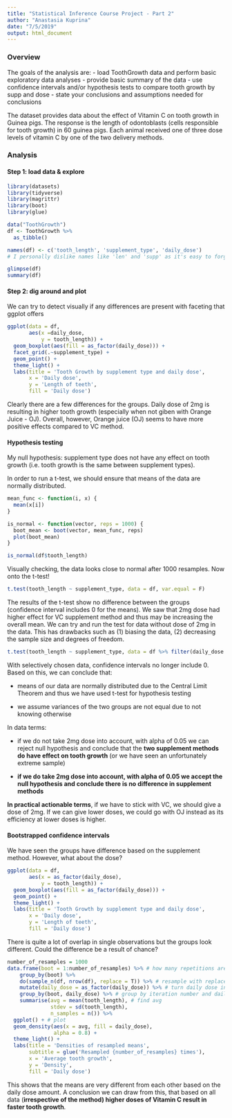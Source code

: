 ```yaml
---
title: "Statistical Inference Course Project - Part 2"
author: "Anastasia Kuprina"
date: "7/5/2019"
output: html_document
---
```


### Overview

The goals of the analysis are:
- load ToothGrowth data and perform basic exploratory data analyses
- provide basic summary of the data
- use confidence intervals and/or hypothesis tests to compare tooth growth by supp and dose
- state your conclusions and assumptions needed for conclusions


The dataset provides data about the effect of Vitamin C on tooth growth in Guinea pigs. The response is the length of odontoblasts (cells responsible for tooth growth) in 60 guinea pigs. Each animal received one of three dose levels of vitamin C by one of the two delivery methods.


### Analysis

#### Step 1: load data & explore
```r
library(datasets)
library(tidyverse)
library(magrittr)
library(boot)
library(glue)

data("ToothGrowth")
df <- ToothGrowth %>%
  as_tibble()

names(df) <- c('tooth_length', 'supplement_type', 'daily_dose')
# I personally dislike names like 'len' and 'supp' as it's easy to forget what they mean

glimpse(df)
summary(df)

```

#### Step 2: dig around and plot

We can try to detect visually if any differences are present with faceting that ggplot offers

```r
ggplot(data = df, 
       aes(x =daily_dose, 
           y = tooth_length)) + 
  geom_boxplot(aes(fill = as_factor(daily_dose))) + 
  facet_grid(.~supplement_type) + 
  geom_point() + 
  theme_light() + 
  labs(title = 'Tooth Growth by supplement type and daily dose', 
       x = 'Daily dose', 
       y = 'Length of teeth', 
       fill = 'Daily dose')

```

Clearly there are a few differences for the groups. Daily dose of 2mg is resulting in higher tooth growth (especially when not giben with Orange Juice - OJ). Overall, however, Orange juice (OJ) seems to have more positive effects compared to VC method.

#### Hypothesis testing

My null hypothesis: supplement type does not have any effect on tooth growth (i.e. tooth growth is the same between supplement types).

In order to run a t-test, we should ensure that means of the data are normally distributed.
```r
mean_func <- function(i, x) {
  mean(x[i])
}

is_normal <- function(vector, reps = 1000) {
  boot_mean <- boot(vector, mean_func, reps)
  plot(boot_mean)
}

is_normal(df$tooth_length)
```
Visually checking, the data looks close to normal after 1000 resamples. Now onto the t-test!

```r
t.test(tooth_length ~ supplement_type, data = df, var.equal = F)
```

The results of the t-test show no difference between the groups (confidence interval includes 0 for the means). We saw that 2mg dose had higher effect for VC supplement method and thus may be increasing the overall mean. We can try and run the test for data without dose of 2mg in the data. This has drawbacks such as (1) biasing the data, (2) decreasing the sample size and degrees of freedom.


```r
t.test(tooth_length ~ supplement_type, data = df %>% filter(daily_dose < 2), var.equal = F)
```

With selectively chosen data, confidence intervals no longer include 0. Based on this, we can conclude that:

- means of our data are normally distributed due to the Central Limit Theorem and thus we have used t-test for hypothesis testing

- we assume variances of the two groups are not equal due to not knowing otherwise

In data terms:

- if we do not take 2mg dose into account, with alpha of 0.05 we can reject null hypothesis and conclude that the **two supplement methods do have effect on tooth growth** (or we have seen an unfortunately extreme sample)

- **if we do take 2mg dose into account, with alpha of 0.05 we accept the null hypothesis and conclude there is no difference in supplement methods**
<br/>

**In practical actionable terms**, if we have to stick with VC, we should give a dose of 2mg. If we can give lower doses, we could go with OJ instead as its efficiency at lower doses is higher.



#### Bootstrapped confidence intervals

We have seen the groups have difference based on the supplement method. However, what about the dose?

```r
ggplot(data = df, 
       aes(x = as_factor(daily_dose), 
           y = tooth_length)) + 
  geom_boxplot(aes(fill = as_factor(daily_dose))) + 
  geom_point() + 
  theme_light() + 
  labs(title = 'Tooth Growth by supplement type and daily dose', 
       x = 'Daily dose', 
       y = 'Length of teeth', 
       fill = 'Daily dose')
```

There is quite a lot of overlap in single observations but the groups look different. Could the difference be a result of chance?

```r
number_of_resamples = 1000
data.frame(boot = 1:number_of_resamples) %>% # how many repetitions are needed?
    group_by(boot) %>%
    do(sample_n(df, nrow(df), replace = T)) %>% # resample with replacement
    mutate(daily_dose = as_factor(daily_dose)) %>% # turn daily dose into factor
    group_by(boot, daily_dose) %>% # group by iteration number and daily dose
    summarise(avg = mean(tooth_length), # find avg
              stdev = sd(tooth_length),
              n_samples = n()) %>%
  ggplot() + # plot
  geom_density(aes(x = avg, fill = daily_dose),
               alpha = 0.8) +
  theme_light() +
  labs(title = 'Densities of resampled means',
       subtitle = glue('Resampled {number_of_resamples} times'),
       x = 'Average tooth growth',
       y = 'Density',
       fill = 'Daily dose')
```


This shows that the means are very different from each other based on the daily dose amount. A conclusion we can draw from this, that based on all data (**irrespective of the method) higher doses of Vitamin C result in faster tooth growth**.



